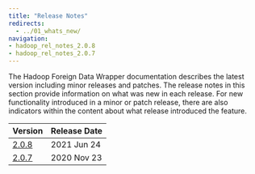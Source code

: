 ```yaml
---
title: "Release Notes"
redirects:
  - ../01_whats_new/
navigation:
- hadoop_rel_notes_2.0.8
- hadoop_rel_notes_2.0.7
---
```



The Hadoop Foreign Data Wrapper documentation describes the latest version including minor releases and patches. The release notes in this section provide information on what was new in each release. For new functionality introduced in a minor or patch release, there are also indicators within the content about what release introduced the feature.

| Version                         | Release Date | 
| --------------------------------| ------------ | 
| [2.0.8](hadoop_rel_notes_2.0.8) | 2021 Jun 24  |
| [2.0.7](hadoop_rel_notes_2.0.7) | 2020 Nov 23  |

